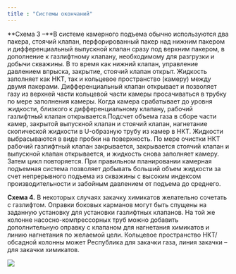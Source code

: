 ```yaml
---
title : "Системы окончаний"
---
```


**Схема 3 –**В системе камерного подъема обычно используются два пакера, стоячий клапан, перфорированный пакер над нижним пакером и дифференциальный выпускной клапан сразу под верхним пакером, в дополнение к газлифтному клапану, необходимому для разгрузки и добычи скважины. В то время как нижний клапан, управление давлением впрыска, закрытие, стоячий клапан открыт. Жидкость заполняет как НКТ, так и кольцевое пространство (камеру) между двумя пакерами. Дифференциальный клапан открывает и позволяет газу из верхней части кольцевой части камеры просачиваться в трубку по мере заполнения камеры. Когда камера срабатывает до уровня жидкости, близкого к дифференциальному клапану, рабочий газлифтный клапан открывается.Подсчет объема газа в сборе части камер, закрытой выпускной клапан и стоячий клапан, нагнетание скопической жидкости в U-образную трубу из камер в НКТ. Жидкости выбрасываются в виде пробки на поверхность. По мере очистки НКТ рабочий газлифтный клапан закрывается, закрывается стоячий клапан и выпускной клапан открывается, и жидкость снова заполняет камеру. Затем цикл повторяется. При правильном планировании камерная подъемная система позволяет добывать больший объем жидкости за счет непрерывного подъема из скважины с высоким индексом производительности и забойным давлением от подъема до среднего.

**Схема 4.** В некоторых случаях закачку химикатов желательно сочетать с газлифтом. Оправки боковых карманов могут быть спущены на заданную установку для установки газлифтных клапанов. На той же колонне насосно-компрессорных труб можно добавить дополнительную оправку с клапаном для нагнетания химикатов и линию нагнетания по желаемой цели. Кольцевое пространство НКТ/обсадной колонны может Республика для закачки газа, линия закачки – для закачки химикатов.

<img src="./model-premium-lite-hm-bridge-plug-tubing-set-3.png" />